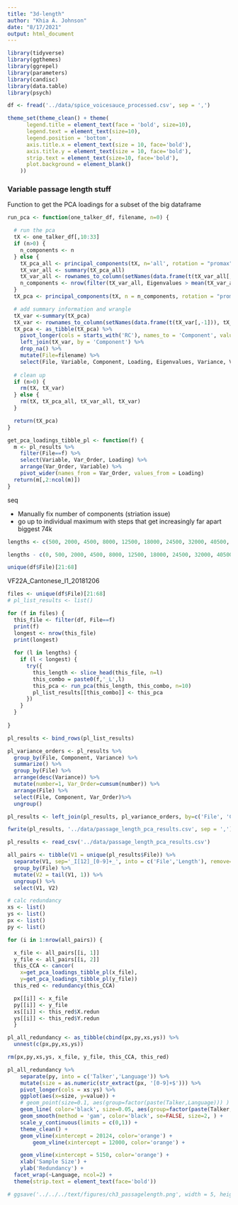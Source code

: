 ```yaml
---
title: "3d-length"
author: "Khia A. Johnson"
date: "8/17/2021"
output: html_document
---
```


```r
library(tidyverse)
library(ggthemes)
library(ggrepel)
library(parameters)
library(candisc)
library(data.table)
library(psych)
```

```r
df <- fread('../data/spice_voicesauce_processed.csv', sep = ',') 
```

```r
theme_set(theme_clean() + theme(
      legend.title = element_text(face = 'bold', size=10),
      legend.text = element_text(size=10),
      legend.position = 'bottom',
      axis.title.x = element_text(size = 10, face='bold'),
      axis.title.y = element_text(size = 10, face='bold'),
      strip.text = element_text(size=10, face='bold'),
      plot.background = element_blank()
    ))
```


### Variable passage length stuff

Function to get the PCA loadings for a subset of the big dataframe
```r
run_pca <- function(one_talker_df, filename, n=0) {

  # run the pca
  tX <- one_talker_df[,10:33]
  if (n>0) {
    n_components <- n
  } else {
    tX_pca_all <- principal_components(tX, n='all', rotation = "promax", standardize = TRUE)
    tX_var_all <- summary(tX_pca_all)
    tX_var_all <- rownames_to_column(setNames(data.frame(t(tX_var_all[,-1])), tX_var_all[,1]), 'Component')
    n_components <- nrow(filter(tX_var_all, Eigenvalues > mean(tX_var_all$Eigenvalues)*0.7))
  }
  tX_pca <- principal_components(tX, n = n_components, rotation = "promax", standardize = TRUE) 

  # add summary information and wrangle
  tX_var <-summary(tX_pca)
  tX_var <- rownames_to_column(setNames(data.frame(t(tX_var[,-1])), tX_var[,1]), 'Component')
  tX_pca <- as_tibble(tX_pca) %>% 
    pivot_longer(cols = starts_with('RC'), names_to = 'Component', values_to = "Loading") %>%
    left_join(tX_var, by = 'Component') %>%
    drop_na() %>%
    mutate(File=filename) %>%
    select(File, Variable, Component, Loading, Eigenvalues, Variance, Variance_Proportion, Complexity, Uniqueness, MSA)
  
  # clean up
  if (n>0) {
    rm(tX, tX_var)    
  } else {
    rm(tX, tX_pca_all, tX_var_all, tX_var)
  }

  return(tX_pca)
}

get_pca_loadings_tibble_pl <- function(f) {
  m <- pl_results %>%
    filter(File==f) %>%
    select(Variable, Var_Order, Loading) %>%
    arrange(Var_Order, Variable) %>%
    pivot_wider(names_from = Var_Order, values_from = Loading)
  return(m[,2:ncol(m)]) 
}
```

seq

- Manually fix number of components (striation issue)
- go up to individual maximum with steps that get increasingly far apart
biggest 74k

```r
lengths <- c(500, 2000, 4500, 8000, 12500, 18000, 24500, 32000, 40500, 50000, 60500, 72000)

lengths - c(0, 500, 2000, 4500, 8000, 12500, 18000, 24500, 32000, 40500, 50000, 60500)

```

```r
unique(df$File)[21:68]
```

VF22A_Cantonese_I1_20181206


```r
files <- unique(df$File)[21:68]
# pl_list_results <- list()

for (f in files) {
  this_file <- filter(df, File==f)
  print(f)
  longest <- nrow(this_file)
  print(longest)
  
  for (l in lengths) {
    if (l < longest) {
      try({
        this_length <- slice_head(this_file, n=l)
        this_combo = paste0(f,'_L',l)
        this_pca <- run_pca(this_length, this_combo, n=10)
        pl_list_results[[this_combo]] <- this_pca
      })
    }
  }
  
}

pl_results <- bind_rows(pl_list_results)

pl_variance_orders <- pl_results %>%
  group_by(File, Component, Variance) %>%
  summarize() %>%
  group_by(File) %>%
  arrange(desc(Variance)) %>%
  mutate(number=1, Var_Order=cumsum(number)) %>%
  arrange(File) %>%
  select(File, Component, Var_Order)%>%
  ungroup()

pl_results <- left_join(pl_results, pl_variance_orders, by=c('File', 'Component'))

fwrite(pl_results, '../data/passage_length_pca_results.csv', sep = ',')

```


```r
pl_results <- read_csv('../data/passage_length_pca_results.csv')
```


```r
all_pairs <- tibble(V1 = unique(pl_results$File)) %>%
  separate(V1, sep='_I[12]_[0-9]+_', into = c('File','Length'), remove=FALSE) %>%
  group_by(File) %>%
  mutate(V2 = tail(V1, 1)) %>%
  ungroup() %>%
  select(V1, V2)

# calc redundancy
xs <- list()
ys <- list()
px <- list()
py <- list()

for (i in 1:nrow(all_pairs)) {

  x_file <- all_pairs[[i, 1]]
  y_file <- all_pairs[[i, 2]]
  this_CCA <- cancor(
    x=get_pca_loadings_tibble_pl(x_file),
    y=get_pca_loadings_tibble_pl(y_file))
  this_red <- redundancy(this_CCA)

  px[[i]] <- x_file
  py[[i]] <- y_file
  xs[[i]] <- this_red$X.redun
  ys[[i]] <- this_red$Y.redun
  }

pl_all_redundancy <- as_tibble(cbind(px,py,xs,ys)) %>% 
  unnest(c(px,py,xs,ys))

rm(px,py,xs,ys, x_file, y_file, this_CCA, this_red)
```


```r
pl_all_redundancy %>%
    separate(py, into = c('Talker','Language')) %>%
    mutate(size = as.numeric(str_extract(px, '[0-9]+$'))) %>%
    pivot_longer(cols = xs:ys) %>%
    ggplot(aes(x=size, y=value)) +
    # geom_point(size=0.1, aes(group=factor(paste(Talker,Language))) ) +
    geom_line( color='black', size=0.05, aes(group=factor(paste(Talker,Language,name)))) +
    geom_smooth(method = 'gam', color='black', se=FALSE, size=2, ) +
    scale_y_continuous(limits = c(0,1)) +
    theme_clean() +
    geom_vline(xintercept = 20124, color='orange') +
        geom_vline(xintercept = 12000, color='orange') +

    geom_vline(xintercept = 5150, color='orange') +
    xlab('Sample Size') +
    ylab('Redundancy') +
  facet_wrap(~Language, ncol=2) +
  theme(strip.text = element_text(face='bold'))

# ggsave('../../../text/figures/ch3_passagelength.png', width = 5, height = 3)

```

